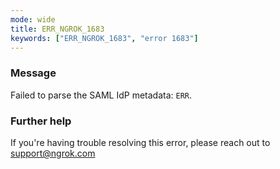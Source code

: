 ```yaml
---
mode: wide
title: ERR_NGROK_1683
keywords: ["ERR_NGROK_1683", "error 1683"]
---
```


### Message

Failed to parse the SAML IdP metadata: `ERR`.

### Further help

If you're having trouble resolving this error, please reach out to [support@ngrok.com](mailto:support@ngrok.com?subject=Help%20with%20ERR_NGROK_1683)
